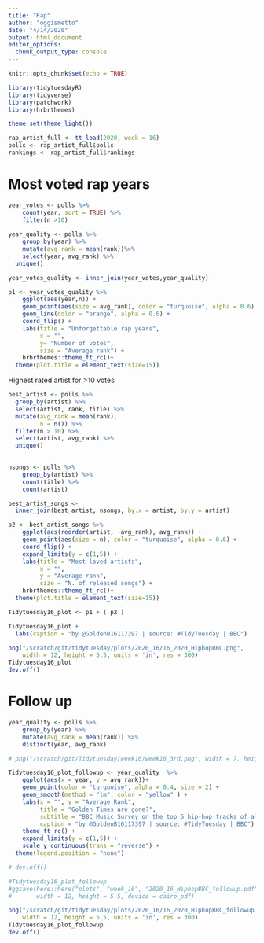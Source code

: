 ```yaml
---
title: "Rap"
author: "oggismetto"
date: "4/14/2020"
output: html_document
editor_options: 
  chunk_output_type: console
---
```


```r
knitr::opts_chunk$set(echo = TRUE)
```

```r

library(tidytuesdayR)
library(tidyverse)
library(patchwork)
library(hrbrthemes)

theme_set(theme_light())

rap_artist_full <- tt_load(2020, week = 16)
polls <- rap_artist_full$polls
rankings <- rap_artist_full$rankings
```

# Most voted rap years
```r

year_votes <- polls %>%
    count(year, sort = TRUE) %>%
    filter(n >10)
    
year_quality <- polls %>%
    group_by(year) %>%
    mutate(avg_rank = mean(rank))%>%
    select(year, avg_rank) %>%
  unique()

year_votes_quality <- inner_join(year_votes,year_quality)

p1 <- year_votes_quality %>%
    ggplot(aes(year,n)) +
    geom_point(aes(size = avg_rank), color = "turquoise", alpha = 0.6) +
    geom_line(color = "orange", alpha = 0.6) +
    coord_flip() +
    labs(title = "Unforgettable rap years",
         x = "",
         y= "Number of votes",
         size = "Average rank") +
    hrbrthemes::theme_ft_rc()+ 
  theme(plot.title = element_text(size=15))

```

Highest rated artist for >10 votes
```r

best_artist <- polls %>%
  group_by(artist) %>%
  select(artist, rank, title) %>%
  mutate(avg_rank = mean(rank),
         n = n()) %>%
  filter(n > 10) %>%
  select(artist, avg_rank) %>%
  unique()
 

nsongs <- polls %>%
    group_by(artist) %>%
    count(title) %>%
    count(artist)

best_artist_songs <- 
  inner_join(best_artist, nsongs, by.x = artist, by.y = artist) 

p2 <- best_artist_songs %>%
    ggplot(aes(reorder(artist, -avg_rank), avg_rank)) +
    geom_point(aes(size = n), color = "turquoise", alpha = 0.6) +
    coord_flip() +
    expand_limits(y = c(1,5)) +
    labs(title = "Most loved artists", 
         x = "",
         y = "Average rank",
         size = "N. of released songs") +
    hrbrthemes::theme_ft_rc()+ 
  theme(plot.title = element_text(size=15))

Tidytuesday16_plot <- p1 + ( p2 )

Tidytuesday16_plot + 
  labs(caption = "by @GoldenB16117397 | source: #TidyTuesday | BBC") 
```

```r

png("/scratch/git/tidytuesday/plots/2020_16/16_2020_HiphopBBC.png", 
    width = 12, height = 5.5, units = 'in', res = 300)
Tidytuesday16_plot
dev.off()

```

# Follow up

```r

year_quality <- polls %>%
    group_by(year) %>%
    mutate(avg_rank = mean(rank)) %>%
    distinct(year, avg_rank)

# png("/scratch/git/Tidytuesday/week16/week16_3rd.png", width = 7, height = 5, units = 'in', res = 300)

Tidytuesday16_plot_followup <- year_quality  %>%
    ggplot(aes(x = year, y = avg_rank))+
    geom_point(color = "turquoise", alpha = 0.4, size = 2) +
    geom_smooth(method = "lm", color = "yellow" ) +
    labs(x = "", y = "Average Rank",
         title = "Golden Times are gone?",
         subtitle = "BBC Music Survey on the top 5 hip-hop tracks of all time",
         caption = "by @GoldenB16117397 | source: #TidyTuesday | BBC") +
    theme_ft_rc() +
    expand_limits(y = c(1,5)) +  
    scale_y_continuous(trans = "reverse") + 
  theme(legend.position = "none")

# dev.off()
```

```r

#Tidytuesday16_plot_followup
#ggsave(here::here("plots", "week_16", "2020_16_HiphopBBC_followup.pdf"), 
#       width = 12, height = 5.5, device = cairo_pdf)

png("/scratch/git/tidytuesday/plots/2020_16/16_2020_HiphopBBC_followup.png", 
    width = 12, height = 5.5, units = 'in', res = 300)
Tidytuesday16_plot_followup
dev.off()

```

